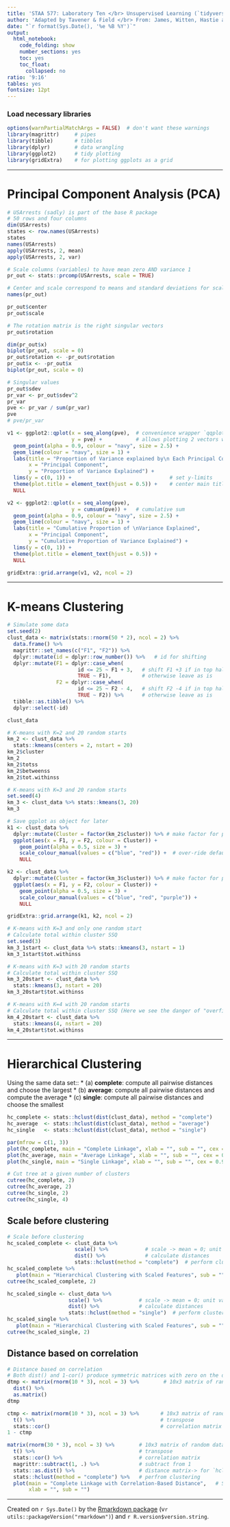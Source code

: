 ```yaml
---
title: 'STAA 577: Laboratory Ten </br> Unsupervised Learning (`tidyverse`)'
author: 'Adapted by Tavener & Field </br> From: James, Witten, Hastie and Tibshirani'
date: "`r format(Sys.Date(), '%e %B %Y')`"
output:
  html_notebook:
    code_folding: show
    number_sections: yes
    toc: yes
    toc_float:
      collapsed: no
ratio: '9:16'
tables: yes
fontsize: 12pt
---
```



### Load necessary libraries {-}
```r
options(warnPartialMatchArgs = FALSE)  # don't want these warnings
library(magrittr)     # pipes
library(tibble)       # tibbles
library(dplyr)        # data wrangling
library(ggplot2)      # tidy plotting
library(gridExtra)    # for plotting ggplots as a grid
```


-----------------------------

# Principal Component Analysis (PCA)

```r
# USArrests (sadly) is part of the base R package
# 50 rows and four columns
dim(USArrests)
states <- row.names(USArrests)
states
names(USArrests)
apply(USArrests, 2, mean)
apply(USArrests, 2, var)

# Scale columns (variables) to have mean zero AND variance 1
pr_out <- stats::prcomp(USArrests, scale = TRUE)

# Center and scale correspond to means and standard deviations for scaling
names(pr_out)

pr_out$center
pr_out$scale

# The rotation matrix is the right singular vectors
pr_out$rotation

dim(pr_out$x)
biplot(pr_out, scale = 0)
pr_out$rotation <- -pr_out$rotation
pr_out$x <- -pr_out$x
biplot(pr_out, scale = 0)
```


```r
# Singular values
pr_out$sdev
pr_var <- pr_out$sdev^2
pr_var
pve <- pr_var / sum(pr_var)
pve
# pve/pr_var

v1 <- ggplot2::qplot(x = seq_along(pve),  # convenience wrapper `qqplot()`
                     y = pve) +           # allows plotting 2 vectors w/o data.frame
  geom_point(alpha = 0.9, colour = "navy", size = 2.5) +
  geom_line(colour = "navy", size = 1) +
  labs(title = "Proportion of Variance explained by\n Each Principal Component",
       x = "Principal Component",
       y = "Proportion of Variance Explained") +
  lims(y = c(0, 1)) +                                # set y-limits
  theme(plot.title = element_text(hjust = 0.5)) +    # center main title
  NULL

v2 <- ggplot2::qplot(x = seq_along(pve),
                     y = cumsum(pve)) +   # cumulative sum
  geom_point(alpha = 0.9, colour = "navy", size = 2.5) +
  geom_line(colour = "navy", size = 1) +
  labs(title = "Cumulative Proportion of \nVariance Explained",
       x = "Principal Component",
       y = "Cumulative Proportion of Variance Explained") +
  lims(y = c(0, 1)) +
  theme(plot.title = element_text(hjust = 0.5)) +
  NULL

gridExtra::grid.arrange(v1, v2, ncol = 2)
```


--------------------------

# K-means Clustering

```r
# Simulate some data
set.seed(2)
clust_data <- matrix(stats::rnorm(50 * 2), ncol = 2) %>%
  data.frame() %>%
  magrittr::set_names(c("F1", "F2")) %>%
  dplyr::mutate(id = dplyr::row_number()) %>%   # id for shifting
  dplyr::mutate(F1 = dplyr::case_when(
                       id <= 25 ~ F1 + 3,   # shift F1 +3 if in top half
                       TRUE ~ F1),          # otherwise leave as is
                F2 = dplyr::case_when(
                       id <= 25 ~ F2 - 4,   # shift F2 -4 if in top half
                       TRUE ~ F2)) %>%      # otherwise leave as is
  tibble::as.tibble() %>%
  dplyr::select(-id)

clust_data

# K-means with K=2 and 20 random starts
km_2 <- clust_data %>%
  stats::kmeans(centers = 2, nstart = 20)
km_2$cluster
km_2
km_2$totss
km_2$betweenss
km_2$tot.withinss

# K-means with K=3 and 20 random starts
set.seed(4)
km_3 <- clust_data %>% stats::kmeans(3, 20)
km_3

# Save ggplot as object for later
k1 <- clust_data %>%
  dplyr::mutate(Cluster = factor(km_2$cluster)) %>% # make factor for plotting
  ggplot(aes(x = F1, y = F2, colour = Cluster)) +
    geom_point(alpha = 0.5, size = 3) +
    scale_colour_manual(values = c("blue", "red")) +  # over-ride default colors
    NULL

k2 <- clust_data %>%
  dplyr::mutate(Cluster = factor(km_3$cluster)) %>% # make factor for plotting
  ggplot(aes(x = F1, y = F2, colour = Cluster)) +
    geom_point(alpha = 0.5, size = 3) +
    scale_colour_manual(values = c("blue", "red", "purple")) +
    NULL

gridExtra::grid.arrange(k1, k2, ncol = 2)

# K-means with K=3 and only one random start
# Calculate total within cluster SSQ
set.seed(3)
km_3_1start <- clust_data %>% stats::kmeans(3, nstart = 1)
km_3_1start$tot.withinss

# K-means with K=3 with 20 random starts
# Calculate total within cluster SSQ
km_3_20start <- clust_data %>%
  stats::kmeans(3, nstart = 20)
km_3_20start$tot.withinss

# K-means with K=4 with 20 random starts
# Calculate total within cluster SSQ (Here we see the danger of "overfitting)
km_4_20start <- clust_data %>%
  stats::kmeans(4, nstart = 20)
km_4_20start$tot.withinss
```


------------------------

# Hierarchical Clustering
Using the same data set::
* (a) **complete**: compute all pairwise distances and choose the largest
* (b) **average**:  compute all pairwise distances and compute the average
* (c) **single**:   compute all pairwise distances and choose the smallest

```r
hc_complete <- stats::hclust(dist(clust_data), method = "complete")
hc_average  <- stats::hclust(dist(clust_data), method = "average")
hc_single   <- stats::hclust(dist(clust_data), method = "single")

par(mfrow = c(1, 3))
plot(hc_complete, main = "Complete Linkage", xlab = "", sub = "", cex = 0.9)
plot(hc_average, main = "Average Linkage", xlab = "", sub = "", cex = 0.9)
plot(hc_single, main = "Single Linkage", xlab = "", sub = "", cex = 0.9)

# Cut tree at a given number of clusters
cutree(hc_complete, 2)
cutree(hc_average, 2)
cutree(hc_single, 2)
cutree(hc_single, 4)
```

## Scale before clustering
```r
# Scale before clustering
hc_scaled_complete <- clust_data %>%
                      scale() %>%            # scale -> mean = 0; unit variance
                      dist() %>%             # calculate distances
                      stats::hclust(method = "complete")  # perform clustering
hc_scaled_complete %>%  
   plot(main = "Hierarchical Clustering with Scaled Features", sub = "")
cutree(hc_scaled_complete, 2)

hc_scaled_single <- clust_data %>%
                    scale() %>%            # scale -> mean = 0; unit variance
                    dist() %>%             # calculate distances
                    stats::hclust(method = "single")  # perform clustering
hc_scaled_single %>%  
   plot(main = "Hierarchical Clustering with Scaled Features", sub = "")
cutree(hc_scaled_single, 2)
```


## Distance based on correlation
```r
# Distance based on correlation
# Both dist() and 1-cor() produce symmetric matrices with zero on the diagonal
dtmp <- matrix(rnorm(10 * 3), ncol = 3) %>%        # 10x3 matrix of random data
  dist() %>%
  as.matrix()
dtmp

ctmp <- matrix(rnorm(10 * 3), ncol = 3) %>%       # 10x3 matrix of random data
  t() %>%                                         # transpose
  stats::cor()                                    # correlation matrix
1 - ctmp

matrix(rnorm(30 * 3), ncol = 3) %>%        # 10x3 matrix of random data
  t() %>%                                  # transpose
  stats::cor() %>%                         # correlation matrix
  magrittr::subtract(1, .) %>%             # subtract from 1
  stats::as.dist() %>%                     # distance matrix-> for `hclust` recognizes
  stats::hclust(method = "complete") %>%   # perfrom clustering
  plot(main = "Complete Linkage with Correlation-Based Distance",   # S3 plot method
       xlab = "", sub = "")
```



<!--
# SJT:
* Note change to correlation example
  + Yeah, this example looks a little off, I labeled the chunk as 
    "doubtful" because I wasn't sure if you would keep it. In your class notes
    it doesn't look like you covered this example (though you may have verbally)
-->

------------------------------

Created on `r Sys.Date()` by the [Rmarkdown package](https://github.com/rstudio/rmarkdown) (v`r utils::packageVersion("rmarkdown")`) and `r R.version$version.string`.

